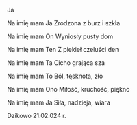 Ja 

Na imię mam Ja
Zrodzona z burz i szkła

Na imię mam On
Wyniosły pusty dom

Na imię mam Ten
Z piekieł czeluści den

Na imię mam Ta
Cicho grająca sza

Na imię mam To
Ból, tęsknota, zło

Na imię mam Ono
Miłość, kruchość, piękno

Na imię mam Ja
Siła, nadzieja, wiara

Dzikowo 21.02.024 r.
